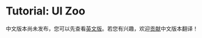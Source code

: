 # Tutorial: UI Zoo

中文版本尚未发布，您可以先查看[英文版](https://book.makepad.rs/guide/start/tutorial-ui-zoo)。若您有兴趣，欢迎[贡献](https://book.makepad.rs/zh/contribute/index)中文版本翻译！